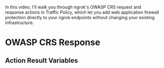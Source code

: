 
In this video, I'll walk you through ngrok's OWASP CRS request and response actions in Traffic Policy, which let you add web application firewall protection directly to your ngrok endpoints without changing your existing infrastructure.


<YouTubeEmbed videoId="HHxj5VGFTEA" title="Block web attacks with ngrok's OWASP CRS Response" />


# OWASP CRS Response

<ActionOverview />
<ActionConfig />
<ActionBehavior />
<ActionExamples />

## Action Result Variables

<ActionVariablesDescription />
<ActionVariables />
